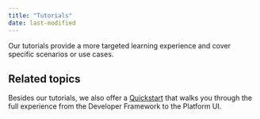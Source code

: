 ```yaml
---
title: "Tutorials"
date: last-modified
---
```


Our tutorials provide a more targeted learning experience and cover specific scenarios or use cases. 

## Related topics 

Besides our tutorials, we also offer a [Quickstart](quickstart.qmd) that walks you through the full experience from the Developer Framework to the Platform UI.
